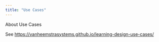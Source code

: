 ```yaml
---
title: "Use Cases"
---
```


About Use Cases

See <https://vanheemstrasystems.github.io/learning-design-use-cases/>
